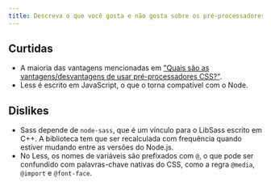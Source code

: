 ```yaml
---
title: Descreva o que você gosta e não gosta sobre os pré-processadores CSS que você usou.
---
```


## Curtidas

-   A maioria das vantagens mencionadas em ["Quais são as vantagens/desvantagens de usar pré-processadores CSS?"](/questions/quiz/what-are-the-advantages-disadvantages-of-using-css-preprocessors).
-   Less é escrito em JavaScript, o que o torna compatível com o Node.

## Dislikes

-   Sass depende de `node-sass`, que é um vínculo para o LibSass escrito em C++. A biblioteca tem que ser recalculada com frequência quando estiver mudando entre as versões do Node.js.
-   No Less, os nomes de variáveis são prefixados com `@`, o que pode ser confundido com palavras-chave nativas do CSS, como a regra `@media`, `@import` e `@font-face`.
